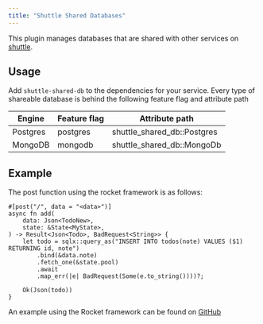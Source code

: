 ```yaml
---
title: "Shuttle Shared Databases"
---
```


This plugin manages databases that are shared with other services on [shuttle](https://www.shuttle.rs).

## Usage
Add `shuttle-shared-db` to the dependencies for your service. Every type of shareable database is behind the following feature flag and attribute path

| Engine   | Feature flag | Attribute path              |
|----------|--------------|-----------------------------|
| Postgres | postgres     | shuttle_shared_db::Postgres |
| MongoDB  | mongodb      | shuttle_shared_db::MongoDb  |


## Example
The post function using the rocket framework is as follows:
```
#[post("/", data = "<data>")]
async fn add(
    data: Json<TodoNew>,
    state: &State<MyState>,
) -> Result<Json<Todo>, BadRequest<String>> {
    let todo = sqlx::query_as("INSERT INTO todos(note) VALUES ($1) RETURNING id, note")
        .bind(&data.note)
        .fetch_one(&state.pool)
        .await
        .map_err(|e| BadRequest(Some(e.to_string())))?;

    Ok(Json(todo))
}
```



An example using the Rocket framework can be found on [GitHub](https://github.com/shuttle-hq/shuttle/tree/main/examples/rocket/postgres)
